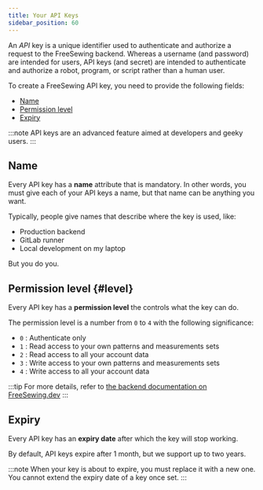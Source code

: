```yaml
---
title: Your API Keys
sidebar_position: 60
---
```


An _API_ key is a unique identifier used to authenticate and authorize a
request to the FreeSewing backend. Whereas a username (and password) are
intended for users, API keys (and secret) are intended to authenticate and
authorize a robot, program, or script rather than a human user.

To create a FreeSewing API key, you need to provide the following fields:

- [Name](#name)
- [Permission level](#level)
- [Expiry](#expiry)

:::note
API keys are an advanced feature aimed at developers and geeky users.
:::

## Name

Every API key has a **name** attribute that is mandatory.
In other words, you must give each of your API keys a name, but that name can
be anything you want.

Typically, people give names that describe where the key is used, like:

- Production backend
- GitLab runner
- Local development on my laptop

But you do you.

## Permission level {#level}

Every API key has a **permission level** the controls what the key can do.

The permission level is a number from `0` to `4` with the following significance:

- `0` : Authenticate only
- `1` : Read access to your own patterns and measurements sets
- `2` : Read access to all your account data
- `3` : Write access to your own patterns and measurements sets
- `4` : Write access to all your account data

:::tip
For more details, refer to [the backend documentation on FreeSewing.dev](https://freesewing.dev/reference/backend/rbac#permission-levels)
:::

## Expiry

Every API key has an **expiry date** after which the key will stop working.

By default, API keys expire after 1 month, but we support up to two years.

:::note
When your key is about to expire, you must replace it with a new one.
You cannot extend the expiry date of a key once set.
:::

